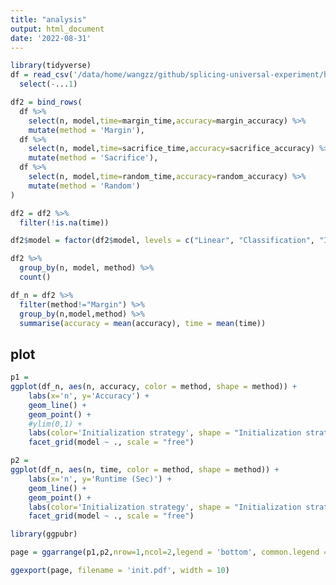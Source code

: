 ```yaml
---
title: "analysis"
output: html_document
date: '2022-08-31'
---
```


```r
library(tidyverse)
df = read_csv('/data/home/wangzz/github/splicing-universal-experiment/hyper_parameter/init_strategy.csv') %>% 
  select(-...1)
```

```r
df2 = bind_rows(
  df %>% 
    select(n, model,time=margin_time,accuracy=margin_accuracy) %>% 
    mutate(method = 'Margin'),
  df %>% 
    select(n, model,time=sacrifice_time,accuracy=sacrifice_accuracy) %>% 
    mutate(method = 'Sacrifice'),
  df %>% 
    select(n, model,time=random_time,accuracy=random_accuracy) %>% 
    mutate(method = 'Random')
) 
```

```r

df2 = df2 %>% 
  filter(!is.na(time))

df2$model = factor(df2$model, levels = c("Linear", "Classification", "Ising"))

df2 %>% 
  group_by(n, model, method) %>% 
  count()
```



```r
df_n = df2 %>% 
  filter(method!="Margin") %>% 
  group_by(n,model,method) %>% 
  summarise(accuracy = mean(accuracy), time = mean(time))
```

## plot

```r
p1 = 
ggplot(df_n, aes(n, accuracy, color = method, shape = method)) +
    labs(x='n', y='Accuracy') +
    geom_line() +
    geom_point() +
    #ylim(0,1) +
    labs(color='Initialization strategy', shape = "Initialization strategy")  +
    facet_grid(model ~ ., scale = "free")
```

```r
p2 = 
ggplot(df_n, aes(n, time, color = method, shape = method)) +
    labs(x='n', y='Runtime (Sec)') +
    geom_line() +
    geom_point() +
    labs(color='Initialization strategy', shape = "Initialization strategy")  +
    facet_grid(model ~ ., scale = "free")
```

```r
library(ggpubr)

page = ggarrange(p1,p2,nrow=1,ncol=2,legend = 'bottom', common.legend = TRUE)

ggexport(page, filename = 'init.pdf', width = 10)
```

